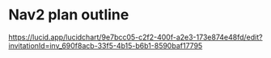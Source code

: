 # Nav2 plan outline
https://lucid.app/lucidchart/9e7bcc05-c2f2-400f-a2e3-173e874e48fd/edit?invitationId=inv_690f8acb-33f5-4b15-b6b1-8590baf17795
